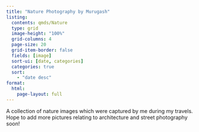 ```yaml
---
title: "Nature Photography by Murugash"
listing:
  contents: qmds/Nature
  type: grid
  image-height: "100%"
  grid-columns: 4
  page-size: 20
  grid-item-border: false
  fields: [image]
  sort-ui: [date, categories]
  categories: true
  sort:
    - "date desc"
format:
  html:
    page-layout: full
---
```


A collection of nature images which were captured by me during my travels. Hope to add more pictures relating to architecture and street photography soon!
